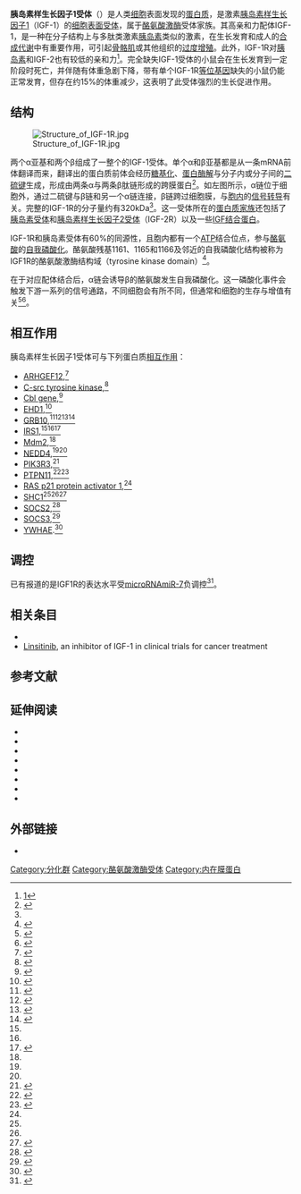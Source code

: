{{Infobox_gene}}

'''胰岛素样生长因子1受体'''（{{lang-en|insulin-like growth factor 1，IGF-1R}}）是人类[[细胞|细胞]]表面发现的[[蛋白质|蛋白质]]，是激素[[胰岛素样生长因子1|胰岛素样生长因子1]]（IGF-1）的[[细胞表面受体|细胞表面受体]]，属于[[酪氨酸激酶|酪氨酸激酶]]受体家族。其高亲和力配体IGF-1，是一种在分子结构上与多肽类激素[[胰岛素|胰岛素]]类似的激素，在生长发育和成人的[[合成代谢|合成代谢]]中有重要作用，可引起[[骨骼肌|骨骼肌]]或其他组织的[[过度增殖|过度增殖]]。此外，IGF-1R对[[胰岛素|胰岛素]]和IGF-2也有较低的亲和力<ref name="#1">[https://www.uniprot.org/uniprot/P08069]</ref>。完全缺失IGF-1受体的小鼠会在生长发育到一定阶段时死亡，并伴随有体重急剧下降，带有单个IGF-1R[[等位基因|等位基因]]缺失的小鼠仍能正常发育，但存在约15%的体重减少，这表明了此受体强烈的生长促进作用。

==结构==
[[File:Structure_of_IGF-1R.jpg|thumb]]

两个α亚基和两个β组成了一整个的IGF-1受体。单个α和β亚基都是从一条mRNA前体翻译而来，翻译出的蛋白质前体会经历[[糖基化|糖基化]]、[[蛋白酶解|蛋白酶解]]与分子内或分子间的[[二硫键|二硫键]]生成，形成由两条α与两条β肽链形成的跨膜蛋白<ref name="Gregory">{{cite journal | vauthors =  Gregory CW, DeGeorges A, Sikes RA | title = The IGF axis in the development and progression of prostate cancer | journal = Recent Research Developments in Cancer | volume = | issue =  | pages = 437–462 | year = 2001  | pmid = | doi = | url = | isbn = 81-7895-002-2}}</ref>。如左图所示，α链位于细胞外，通过二硫键与β链和另一个α链连接，β链跨过细胞膜，与[[胞内|胞内]]的[[信号转导|信号转导]]有关。完整的IGF-1R的分子量约有320kDa<ref name="#1"/>。这一受体所在的[[蛋白质家族|蛋白质家族]]还包括了[[胰岛素受体|胰岛素受体]]和[[胰岛素样生长因子2受体|胰岛素样生长因子2受体]]（IGF-2R）以及一些[[IGF结合蛋白|IGF结合蛋白]]。

IGF-1R和胰岛素受体有60%的同源性，且胞内都有一个[[三磷酸腺苷|ATP]]结合位点，参与[[酪氨酸|酪氨酸]]的[[自我磷酸化|自我磷酸化]]。酪氨酸残基1161、1165和1166及邻近的自我磷酸化结构被称为IGF1R的酪氨酸激酶结构域（tyrosine kinase domain）<ref>{{cite journal|last1=Xu|first1=Q.|last2=Malecka|first2=K. L.|last3=Fink|first3=L.|last4=Jordan|first4=E. J.|last5=Duffy|first5=E.|last6=Kolander|first6=S.|last7=Peterson|first7=J. R.|last8=Dunbrack|first8=R. L.|title=Identifying three-dimensional structures of autophosphorylation complexes in crystals of protein kinases|journal=Science Signaling|date=1 December 2015|pmid=26628682|volume=8|issue=405|pages=rs13|doi=10.1126/scisignal.aaa6711|pmc=4766099}}</ref>。

在于对应配体结合后，α链会诱导β的酪氨酸发生自我磷酸化。这一磷酸化事件会触发下游一系列的信号通路，不同细胞会有所不同，但通常和细胞的生存与增值有关<ref name="pmid7758431">{{cite journal | vauthors = Jones JI, Clemmons DR | title = Insulin-like growth factors and their binding proteins: biological actions | journal = Endocr. Rev. | volume = 16 | issue = 1 | pages = 3–34 | date = February 1995 | pmid = 7758431 | doi = 10.1210/edrv-16-1-3 | url =  | issn =  }}</ref><ref name="pmid7540132">{{cite journal | vauthors = LeRoith D, Werner H, Beitner-Johnson D, Roberts CT | title = Molecular and cellular aspects of the insulin-like growth factor I receptor | journal = Endocr. Rev. | volume = 16 | issue = 2 | pages = 143–63 | date = April 1995 | pmid = 7540132 | doi = 10.1210/edrv-16-2-143 | url =  | issn =  }}</ref>。

==相互作用==

胰岛素样生长因子1受体可与下列蛋白质[[蛋白質交互作用|相互作用]]：
{{div col|colwidth=20em}}
* [[ARHGEF12|ARHGEF12]],<ref name = pmid11724822>{{vcite2 journal | vauthors = Taya S, Inagaki N, Sengiku H, Makino H, Iwamatsu A, Urakawa I, Nagao K, Kataoka S, Kaibuchi K | title = Direct interaction of insulin-like growth factor-1 receptor with leukemia-associated RhoGEF | journal = J. Cell Biol. | volume = 155 | issue = 5 | pages = 809-20 | date = November 2001 | pmid = 11724822 | pmc = 2150867 | doi = 10.1083/jcb.200106139 }}</ref> 
* [[C-src_tyrosine_kinase|C-src tyrosine kinase]],<ref name = pmid10026153>{{vcite2 journal | vauthors = Arbet-Engels C, Tartare-Deckert S, Eckhart W | title = C-terminal Src kinase associates with ligand-stimulated insulin-like growth factor-I receptor | journal = J. Biol. Chem. | volume = 274 | issue = 9 | pages = 5422-8 | date = February 1999 | pmid = 10026153 | doi =  10.1074/jbc.274.9.5422}}</ref> 
* [[Cbl_gene|Cbl gene]],<ref name = pmid18632619>{{vcite2 journal | vauthors = Sehat B, Andersson S, Girnita L, Larsson O | title = Identification of c-Cbl as a new ligase for insulin-like growth factor-I receptor with distinct roles from Mdm2 in receptor ubiquitination and endocytosis | journal = Cancer Res. | volume = 68 | issue = 14 | pages = 5669-77 | date = July 2008 | pmid = 18632619 | doi = 10.1158/0008-5472.CAN-07-6364 }}</ref> 
* [[EHD1|EHD1]],<ref name = pmid11423532>{{vcite2 journal | vauthors = Rotem-Yehudar R, Galperin E, Horowitz M | title = Association of insulin-like growth factor 1 receptor with EHD1 and SNAP29 | journal = J. Biol. Chem. | volume = 276 | issue = 35 | pages = 33054-60 | date = August 2001 | pmid = 11423532 | doi = 10.1074/jbc.M009913200 }}</ref> 
* [[GRB10|GRB10]],<ref name = pmid12697834>{{vcite2 journal | vauthors = Vecchione A, Marchese A, Henry P, Rotin D, Morrione A | title = The Grb10/Nedd4 complex regulates ligand-induced ubiquitination and stability of the insulin-like growth factor I receptor | journal = Mol. Cell. Biol. | volume = 23 | issue = 9 | pages = 3363-72 | date = May 2003 | pmid = 12697834 | pmc = 153198 | doi =  10.1128/mcb.23.9.3363-3372.2003}}</ref><ref name = pmid8776723>{{vcite2 journal | vauthors = Dey BR, Frick K, Lopaczynski W, Nissley SP, Furlanetto RW | title = Evidence for the direct interaction of the insulin-like growth factor I receptor with IRS-1, Shc, and Grb10 | journal = Mol. Endocrinol. | volume = 10 | issue = 6 | pages = 631-41 | date = June 1996 | pmid = 8776723 | doi = 10.1210/mend.10.6.8776723 }}</ref><ref name = pmid9506989>{{vcite2 journal | vauthors = He W, Rose DW, Olefsky JM, Gustafson TA | title = Grb10 interacts differentially with the insulin receptor, insulin-like growth factor I receptor, and epidermal growth factor receptor via the Grb10 Src homology 2 (SH2) domain and a second novel domain located between the pleckstrin homology and SH2 domains | journal = J. Biol. Chem. | volume = 273 | issue = 12 | pages = 6860-7 | date = March 1998 | pmid = 9506989 | doi =  10.1074/jbc.273.12.6860}}</ref><ref name = pmid8764099>{{vcite2 journal | vauthors = Morrione A, Valentinis B, Li S, Ooi JY, Margolis B, Baserga R | title = Grb10: A new substrate of the insulin-like growth factor I receptor | journal = Cancer Res. | volume = 56 | issue = 14 | pages = 3165-7 | date = July 1996 | pmid = 8764099 | doi =  }}</ref> 
* [[IRS1|IRS1]],<ref name = pmid10082579/><ref name = pmid8776723/><ref name = pmid7559507>{{vcite2 journal | vauthors = Tartare-Deckert S, Sawka-Verhelle D, Murdaca J, Van Obberghen E | title = Evidence for a differential interaction of SHC and the insulin receptor substrate-1 (IRS-1) with the insulin-like growth factor-I (IGF-I) receptor in the yeast two-hybrid system | journal = J. Biol. Chem. | volume = 270 | issue = 40 | pages = 23456-60 | date = October 1995 | pmid = 7559507 | doi =  10.1074/jbc.270.40.23456}}</ref> 
* [[Mdm2|Mdm2]],<ref name = pmid18632619/> 
* [[NEDD4|NEDD4]],<ref name = pmid12697834/><ref name = pmid18632619/>
* [[PIK3R3|PIK3R3]],<ref name = pmid9415396>{{vcite2 journal | vauthors = Mothe I, Delahaye L, Filloux C, Pons S, White MF, Van Obberghen E | title = Interaction of wild type and dominant-negative p55PIK regulatory subunit of phosphatidylinositol 3-kinase with insulin-like growth factor-1 signaling proteins | journal = Mol. Endocrinol. | volume = 11 | issue = 13 | pages = 1911-23 | date = December 1997 | pmid = 9415396 | doi = 10.1210/mend.11.13.0029 }}</ref> 
* [[PTPN11|PTPN11]],<ref name = pmid10082579>{{vcite2 journal | vauthors = Mañes S, Mira E, Gómez-Mouton C, Zhao ZJ, Lacalle RA, Martínez-A C | title = Concerted activity of tyrosine phosphatase SHP-2 and focal adhesion kinase in regulation of cell motility | journal = Mol. Cell. Biol. | volume = 19 | issue = 4 | pages = 3125-35 | date = April 1999 | pmid = 10082579 | pmc = 84106 | doi =  }}</ref><ref name = pmid7642582>{{vcite2 journal | vauthors = Seely BL, Reichart DR, Staubs PA, Jhun BH, Hsu D, Maegawa H, Milarski KL, Saltiel AR, Olefsky JM | title = Localization of the insulin-like growth factor I receptor binding sites for the SH2 domain proteins p85, Syp, and GTPase activating protein | journal = J. Biol. Chem. | volume = 270 | issue = 32 | pages = 19151-7 | date = August 1995 | pmid = 7642582 | doi =  10.1074/jbc.270.32.19151}}</ref> 
* [[RAS_p21_protein_activator_1|RAS p21 protein activator 1]],<ref name = pmid7642582/> 
* [[SHC1|SHC1]]<ref name = pmid8776723/><ref name = pmid7559507/><ref name = pmid16113100>{{vcite2 journal | vauthors = Santen RJ, Song RX, Zhang Z, Kumar R, Jeng MH, Masamura A, Lawrence J, Berstein L, Yue W | title = Long-term estradiol deprivation in breast cancer cells up-regulates growth factor signaling and enhances estrogen sensitivity | journal = Endocr. Relat. Cancer | volume = 12 Suppl 1 | issue =  | pages = S61-73 | date = July 2005 | pmid = 16113100 | doi = 10.1677/erc.1.01018 | series = 12 }}</ref> 
* [[SOCS2|SOCS2]],<ref name = pmid9727029>{{vcite2 journal | vauthors = Dey BR, Spence SL, Nissley P, Furlanetto RW | title = Interaction of human suppressor of cytokine signaling (SOCS)-2 with the insulin-like growth factor-I receptor | journal = J. Biol. Chem. | volume = 273 | issue = 37 | pages = 24095-101 | date = September 1998 | pmid = 9727029 | doi =  10.1074/jbc.273.37.24095}}</ref> 
* [[SOCS3|SOCS3]],<ref name = pmid11071852>{{vcite2 journal | vauthors = Dey BR, Furlanetto RW, Nissley P | title = Suppressor of cytokine signaling (SOCS)-3 protein interacts with the insulin-like growth factor-I receptor | journal = Biochem. Biophys. Res. Commun. | volume = 278 | issue = 1 | pages = 38-43 | date = November 2000 | pmid = 11071852 | doi = 10.1006/bbrc.2000.3762 }}</ref>
* [[YWHAE|YWHAE]].<ref name = pmid9111084>{{vcite2 journal | vauthors = Craparo A, Freund R, Gustafson TA | title = 14-3-3 (epsilon) interacts with the insulin-like growth factor I receptor and insulin receptor substrate I in a phosphoserine-dependent manner | journal = J. Biol. Chem. | volume = 272 | issue = 17 | pages = 11663-9 | date = April 1997 | pmid = 9111084 | doi =  10.1074/jbc.272.17.11663}}</ref> 
{{Div col end}}

==调控==
已有报道的是IGF1R的表达水平受[[microRNA|microRNA]][[Mir-7_microRNA_precursor|miR-7]]负调控<ref name="pmid20819078">{{vcite2 journal | vauthors = Jiang L, Liu X, Chen Z, Jin Y, Heidbreder CE, Kolokythas A, Wang A, Dai Y, Zhou X | title = MicroRNA-7 targets IGF1R (insulin-like growth factor 1 receptor) in tongue squamous cell carcinoma cells | journal = Biochemical Journal | volume = 432 | issue = 1 | pages = 199–205 | year = 2010 | pmid = 20819078 | pmc = 3130335 | doi = 10.1042/BJ20100859 }}</ref>。

==相关条目==
* {{le|胰岛素受体|Insulin receptor}}
* [[Linsitinib|Linsitinib]], an inhibitor of IGF-1 in clinical trials for cancer treatment

==参考文献==
{{reflist|35em}}

==延伸阅读==
{{refbegin|35em}}
*{{vcite2 journal | vauthors = Benito M, Valverde AM, Lorenzo M | title = IGF-I: a mitogen also involved in differentiation processes in mammalian cells. | journal = Int. J. Biochem. Cell Biol. | volume = 28 | issue = 5 | pages = 499–510 | year = 1996 | pmid = 8697095 | doi = 10.1016/1357-2725(95)00168-9 }}
*{{vcite2 journal | vauthors = Butler AA, Yakar S, Gewolb IH, Karas M, Okubo Y, LeRoith D | title = Insulin-like growth factor-I receptor signal transduction: at the interface between physiology and cell biology | journal = Comp. Biochem. Physiol. B, Biochem. Mol. Biol. | volume = 121 | issue = 1 | pages = 19–26 | year = 1999 | pmid = 9972281 | doi = 10.1016/S0305-0491(98)10106-2 }}
*{{vcite2 journal | vauthors = Zhang X, Yee D | title = Tyrosine kinase signalling in breast cancer: insulin-like growth factors and their receptors in breast cancer. | journal = Breast Cancer Res. | volume = 2 | issue = 3 | pages = 170–5 | year = 2001 | pmid = 11250706 | pmc = 138771 | doi = 10.1186/bcr50 }}
*{{vcite2 journal | vauthors = Gross JM, Yee D | title = The type-1 insulin-like growth factor receptor tyrosine kinase and breast cancer: biology and therapeutic relevance. | journal = Cancer Metastasis Rev. | volume = 22 | issue = 4 | pages = 327–36 | year = 2004 | pmid = 12884909 | doi = 10.1023/A:1023720928680 }}
*{{vcite2 journal | vauthors = Adams TE, McKern NM, Ward CW | title = Signalling by the type 1 insulin-like growth factor receptor: interplay with the epidermal growth factor receptor. | journal = Growth Factors | volume = 22 | issue = 2 | pages = 89–95 | year = 2005 | pmid = 15253384 | doi = 10.1080/08977190410001700998 }}
*{{vcite2 journal | vauthors = Surmacz E, Bartucci M | title = Role of estrogen receptor alpha in modulating IGF-I receptor signaling and function in breast cancer. | journal = J. Exp. Clin. Cancer Res. | volume = 23 | issue = 3 | pages = 385–94 | year = 2005 | pmid = 15595626 | doi =  }}
*{{vcite2 journal | vauthors = Wood AW, Duan C, Bern HA | title = Insulin-like growth factor signaling in fish | journal = Int. Rev. Cytol. | volume = 243 | issue =  | pages = 215–85 | year = 2005 | pmid = 15797461 | doi = 10.1016/S0074-7696(05)43004-1 | isbn = 9780123646477 | series = International Review of Cytology }}
*{{vcite2 journal | vauthors = Sarfstein R, Maor S, Reizner N, Abramovitch S, Werner H | title = Transcriptional regulation of the insulin-like growth factor-I receptor gene in breast cancer | journal = Mol. Cell. Endocrinol. | volume = 252 | issue = 1–2 | pages = 241–6 | year = 2006 | pmid = 16647191 | doi = 10.1016/j.mce.2006.03.018 }}
{{refend}}

==外部链接==
*{{MeshName|IGF-1+Receptor}}

{{PDB Gallery|geneid=3480}}
{{酪氨酸激酶类}}
{{Clusters of differentiation}}
{{生长因子受体}}
{{Peptidergics}}

[[Category:分化群|Category:分化群]]
[[Category:酪氨酸激酶受体|Category:酪氨酸激酶受体]]
[[Category:内在膜蛋白|Category:内在膜蛋白]]